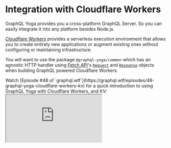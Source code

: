 
# Integration with Cloudflare Workers

GraphQL Yoga provides you a cross-platform GraphQL Server. So you can easily integrate it into any platform besides Node.js.

[Cloudflare Workers](https://developers.cloudflare.com/workers) provides a serverless execution environment that allows you to create entirely new applications or augment existing ones without configuring or maintaining infrastructure.

You will want to use the package `@graphql-yoga/common` which has an agnostic HTTP handler using [Fetch API](https://developer.mozilla.org/en-US/docs/Web/API/Fetch_API/Using_Fetch)'s [`Request`](https://developer.mozilla.org/en-US/docs/Web/API/Request) and [`Response`](https://developer.mozilla.org/en-US/docs/Web/API/Response) objects when building GraphQL powered Cloudflare Workers.

<Callout>
  Watch [Episode #48 of
  `graphql.wtf`](https://graphql.wtf/episodes/48-graphql-yoga-cloudflare-workers-kv)
  for a quick introduction to using GraphQL Yoga with Cloudflare Workers, and
  KV:
</Callout>

<iframe
  className="mt-6 h-[400px] w-full"
  src="https://www.youtube.com/embed/xibiwSXMLsc"
  title="Using GraphQL Yoga with Cloudflare Workers, and KV"
  allow="accelerometer; autoplay; clipboard-write; encrypted-media; gyroscope; picture-in-picture"
  allowFullScreen
/>

## Installation

<PackageCmd packages={['@graphql-yoga/common graphql']} />

## Example with Regular `fetch` Event Listener

```ts filename="listener.mjs"
import { createServer } from '@graphql-yoga/common'

const server = createServer()

server.start()
```

<Callout>
  You can also check a full example on our GitHub repository
  [here](https://github.com/dotansimha/graphql-yoga/tree/master/examples/service-worker).
</Callout>

## Example with Modules Approach

```ts filename="modules.mjs"
import { createServer } from '@graphql-yoga/common'

export default createServer()
```

### Access to environmental values (KV Namespaces etc.)

You can access your KV namespaces etc. through the context.

```ts
import { createServer } from '@graphql-yoga/common'

interface Env {
  MY_NAMESPACE: KVNamespace
}

export default createServer<Env>({
  typeDefs: /* GraphQL */`
    type Query {
      todo(id: ID!): String
      todos: [String]
    }
    type Mutation {
      createTodo(id: ID!, text: String!): String
      deleteTodo(id: ID!): String
    }
  `,
  resolvers: {
    Query: {
      todo: (_, { id }, { MY_NAMESPACE }) => MY_NAMESPACE.get(id),
      todos: (_, __, { MY_NAMESPACE }) => MY_NAMESPACE.list(),
    },
    Mutation: {
      // MY_NAMESPACE is available as a GraphQL context
      createTodo(_, { id, text }, context) {
        return context.MY_NAMESPACE.put(id, text)
      },
      deleteTodo(_, { id }, context) {
        return context.MY_NAMESPACE.delete(id)
      }
    }
  }
})
```

If you need `ExecutionContext` as well inside your resolvers, you can set the `context` on your GraphQL server similar to what you see here:

```ts
import { createServer } from '@graphql-yoga/common'

interface Env {
  MY_NAMESPACE: KVNamespace
}

const yoga = createServer<{ env: Env; ctx: ExecutionContext }>()

export default {
  fetch(request: Request, env: Env, ctx: ExecutionContext) {
    return yoga.handleRequest(request, { env, ctx })
  },
}
```

<Callout>
  You can also check a full example on our GitHub repository
  [here](https://github.com/dotansimha/graphql-yoga/tree/master/examples/cloudflare-modules).
</Callout>

## Enabling Subscriptions

To enable Server-Sent Events based subscriptions with Cloudflare Workers, you should add a compatibility flag in your wrangler configuration file like below:

```toml
compatibility_flags = ["streams_enable_constructors"]
```

## Debug Logging

You should expose `DEBUG` variable in your environment to enable more verbose logging from GraphQL Yoga application.

